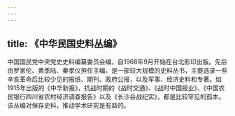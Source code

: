 ```yaml
---
---
---
```

title: 《中华民国史料丛编》
---



中国国民党中央党史史料编纂委员会编，自1968年9月开始在台北影印出版。先后由罗家伦、黄季陆、秦孝仪担任主编。是一部较大规模的史料丛书，主要选录一些辛亥革命后比较少见的报纸、期刊、政府公报，以及军事、经济史料和专著。如1915年出版的《中华新报》，抗战时期的《战时交通》、《战时中国报业》、《中国农民银行四川省农村经济调查报告》以及《长沙会战纪实》，都是比较罕见的孤本。该丛编对保存史料，推动学术研究是有益的。